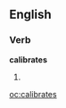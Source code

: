 ==English==

===Verb===
'''calibrates'''

# {{third-person singular of|[[calibrate]]}}

[[oc:calibrates]]